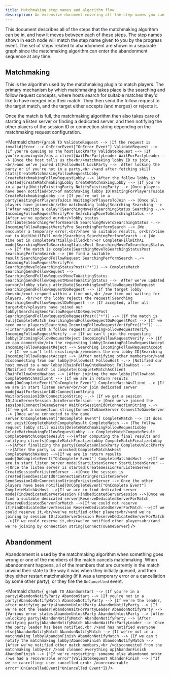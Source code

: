 ```yaml
---
title: Matchmaking step names and algorithm flow
description: An extensive document covering all the step names you can encounter during matchmaking and how the algorithm flows through steps.
---
```



This document describes all of the steps that the matchmaking algorithm can be in, and how it moves between each of these steps. The step names shown in each node will match the step name given to you by the progress event. The set of steps related to abandonment are shown in a separate graph since the matchmaking algorithm can enter the abandonment sequence at any time.

## Matchmaking

This is the algorithm used by the matchmaking plugin to match players. The primary mechanism by which matchmaking takes place is the searching and follow request concepts, where hosts search for suitable matches they'd like to have merged into their match. They then send the follow request to the target match, and the target either accepts (and merges) or rejects it.

Once the match is full, the matchmaking algorithm then also takes care of starting a listen server or finding a dedicated server, and then notifying the other players of the session ID or connection string depending on the matchmaking request configuration.

<Mermaid
  chart={`
graph TD
    ValidateRequest --> |If the request is invalid|Error --> OnErrorEvent["OnError Event"]
    ValidateRequest --> |If you're queuing as the host|LockParty
    ValidateRequest --> |If you're queuing<br/>as a client|WaitForPartyLeader
    WaitForPartyLeader --> |Once the host tells us the<br/>matchmaking lobby ID to join,<br/>and we've joined it|FollowHost
    LockParty --> |After locking the party or if you're not in a party,<br />and after fetching skill stats|CreateMatchmakingFollowRequestLobby
    CreateMatchmakingFollowRequestLobby --> |After the follow lobby is created|CreateMatchmakingLobby
    CreateMatchmakingLobby --> |If you're in a party|NotifyExistingParty
    NotifyExistingParty --> |Once players have been notified<br/>of matchmaking lobby ID|WaitingForPlayersToJoin
    CreateMatchmakingLobby --> |If you're not in a party|WaitingForPlayersToJoin
    WaitingForPlayersToJoin --> |Once all players have joined<br/>the matchmaking lobby|Searching
    Searching --> |"After waiting a delay"|SearchingMoveToSearchingStatus
    Searching -.-> IncomingFollowRequestVerifyPre
    SearchingMoveToSearchingStatus --> |After we've updated our<br/>lobby status attribute|SearchingPerformSearch
    SearchingMoveToSearchingStatus -.-> IncomingFollowRequestVerifyPre
    SearchingPerformSearch --> |We encounter a temporary error,<br/>have no suitable results, or<br/>time out in WaitUntilFull mode|Searching
    SearchingPerformSearch --> |We time out in CompletePartiallyFilled<br/>or CompleteFillWithAI mode|SearchingMoveToSearchingStatusPost
    SearchingMoveToSearchingStatus --> |If the match is complete|SearchingMoveToSearchingStatusPost
    SearchingPerformSearch --> |We find a suitable result|SearchingSendFollowRequest
    SearchingPerformSearch -.-> IncomingFollowRequestVerifyPre
    SearchingMoveToSearchingStatusPost(("•")) --> CompleteMatch
    SearchingSendFollowRequest --> SearchingSendFollowRequestMoveToWaitingStatus
    SearchingSendFollowRequestMoveToWaitingStatus --> |After we've updated our<br/>lobby status attribute|SearchingSendFollowRequestDoRequest
    SearchingSendFollowRequestDoRequest --> |If the target lobby does<br/>not respond within a time out,<br />we time out waiting for players, <br/>or the lobby rejects the request|Searching
    SearchingSendFollowRequestDoRequest --> |If accepted, after all target<br/>players have joined our lobby|SearchingSendFollowRequestDoRequestPost
    SearchingSendFollowRequestDoRequestPost(("•")) --> |If the match is full|CompleteMatch
    SearchingSendFollowRequestDoRequestPost --> |If we need more players|Searching
    IncomingFollowRequestVerifyPre(("•")) -.->|Interrupted with a follow request|IncomingFollowRequestVerify
    IncomingFollowRequestVerify --> |If we can't join the requesting lobby|IncomingFollowRequestReject
    IncomingFollowRequestVerify --> |If we can connect<br/>to the requesting lobby|IncomingFollowRequestAccept
    IncomingFollowRequestReject --> Searching
    IncomingFollowRequestAccept --> |If we can't tell existing<br/>members the new lobby ID|Searching
    IncomingFollowRequestAccept --> |After notifying other members<br/>and disconnecting from our lobby|FollowHost
    FollowHost -.-> |Notified our host moved to a new lobby|ChainFollowOntoNewHost
    FollowHost -.-> |Notified the match is complete|CompleteMatchAsClient
    ChainFollowOntoNewHost --> |After joining the new lobby|FollowHost
    CompleteMatchAsClient --> |If we are in return results mode|OnCompleteEvent["OnComplete Event"]
    CompleteMatchAsClient --> |If we are in start listen server<br/>or join dedicated server mode|WaitForSessionIdOrConnectionString
    WaitForSessionIdOrConnectionString -.-> |If we get a session ID|JoinServerSession
    JoinServerSession --> |Once we've joined the session|ConnectToGameServer
    WaitForSessionIdOrConnectionString -.-> |If we get a connection string|ConnectToGameServer
    ConnectToGameServer --> |Once we've connected to the game server|OnCompleteEvent["OnComplete Event"]
    CompleteMatch --> |It does not exist|CompleteMatchComputeResult
    CompleteMatch --> |The follow request lobby still exists|DeleteMatchmakingFollowRequestLobby
    DeleteMatchmakingFollowRequestLobby --> CompleteMatchComputeResult
    CompleteMatchComputeResult -->|After computing the final results and notifying clients|ComputeMatchFinalizeLobby
    ComputeMatchFinalizeLobby -->|After finalizing the party|CompleteUnlockParty
    CompleteUnlockParty -->|After the party is unlocked|CompleteMatchAsHost
    CompleteMatchAsHost -->|If we are in return results mode|OnCompleteEvent["OnComplete Event"]
    CompleteMatchAsHost -->|If we are in start listen server mode|StartListenServer
    StartListenServer -->|Once the listen server is started|CreateSessionForListenServer
    CreateSessionForListenServer -->|Once the session is created|SendSessionIdOrConnectionStringForListenServer
    SendSessionIdOrConnectionStringForListenServer -->|Once the other players have been notified|OnCompleteEvent["OnComplete Event"]
    CompleteMatchAsHost -->|If we are in find dedicated server mode|FindDedicatedServerSession
    FindDedicatedServerSession -->|Once we find a suitable dedicated server|ReserveDedicatedServerForMatch
    ReserveDedicatedServerForMatch -->|If we could not reserve it|FindDedicatedServerSession
    ReserveDedicatedServerForMatch -->|If we could reserve it,<br/>we've notified other players<br/>and we're joining by session ID|JoinServerSession
    ReserveDedicatedServerForMatch -->|If we could reserve it,<br/>we've notified other players<br/>and we're joining by connection string|ConnectToGameServer
`}
/>

## Abandonment

Abandonment is used by the matchmaking algorithm when something goes wrong or one of the members of the match cancels matchmaking. When abandonment happens, all of the members that are currently in the match unwind their state to the way it was when they initially queued, and then they either restart matchmaking (if it was a temporary error or a cancellation by some other party), or they fire the `OnCancelled` event.

<Mermaid
  chart={`
graph TD
    AbandonStart --> |If you're in a party|AbandonNotifyParty
    AbandonStart --> |If you're not in a party|AbandonNotifyMatch
    AbandonNotifyParty --> |If we're the leader, after notifying party|AbandonUnlockParty
    AbandonNotifyParty --> |If we're not the leader|AbandonWaitForPartyLeader
    AbandonNotifyParty --> |Various error states|AbandonUnlockParty
    AbandonUnlockParty --> |After unlocking party|AbandonNotifyMatch
    AbandonNotifyParty --> |After notifying party|AbandonNotifyMatch
    AbandonWaitForPartyLeader --> |Once the party leader has been notified,<br />and has notified everyone else|AbandonNotifyMatch
    AbandonNotifyMatch --> |If we're not in a matchmaking lobby|AbandonFinish
    AbandonNotifyMatch --> |If we can't notify the matchmaking lobby|AbandonFinish
    AbandonNotifyMatch --> |After we've notified other match members,<br />disconnected from the matchmaking lobby<br />and cleaned everything up|AbandonFinish
    AbandonFinish --> |"If we're restarting: someone else abandoned or<br />we had a recoverable error"|ValidateRequest
    AbandonFinish --> |"If we're cancelling: user cancelled or<br />unrecoverable error"|OnCancelledEvent["OnCancelled Event"]`}
/>
